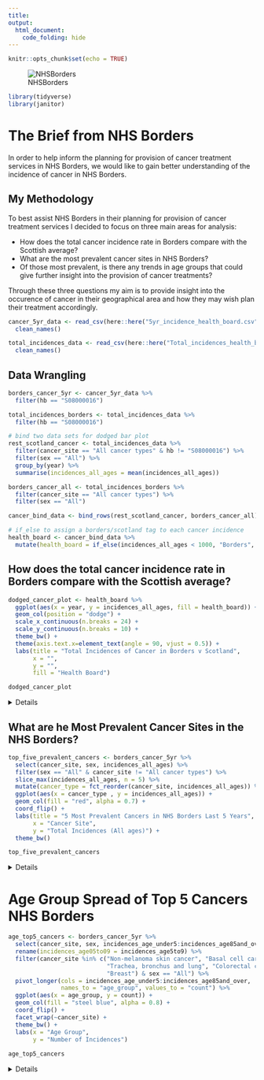 ```yaml
---
title: 
output:
  html_document:
    code_folding: hide
---
```

```r
knitr::opts_chunk$set(echo = TRUE)
```
![NHSBorders](nhs_borders_logo.png)

```r
library(tidyverse)
library(janitor)
```

# The Brief from NHS Borders

In order to help inform the planning for provision of cancer treatment services 
in NHS Borders, we would like to gain better understanding of the incidence of 
cancer in NHS Borders.

## My Methodology

To best assist NHS Borders in their planning for provision of cancer treatment
services I decided to focus on three main areas for analysis:

* How does the total cancer incidence rate in Borders compare with the Scottish
average?
* What are the most prevalent cancer sites in NHS Borders?
* Of those most prevalent, is there any trends in age groups that could give
further insight into the provision of cancer treatments?

Through these three questions my aim is to provide insight into the occurence
of cancer in their geographical area and how they may wish plan their treatment
accordingly.

```r
cancer_5yr_data <- read_csv(here::here("5yr_incidence_health_board.csv")) %>% 
  clean_names()

total_incidences_data <- read_csv(here::here("Total_incidences_health_board.csv")) %>% 
  clean_names()
```

## Data Wrangling

```r
borders_cancer_5yr <- cancer_5yr_data %>% 
  filter(hb == "S08000016")

total_incidences_borders <- total_incidences_data %>% 
  filter(hb == "S08000016")
```

```r
# bind two data sets for dodged bar plot
rest_scotland_cancer <- total_incidences_data %>% 
  filter(cancer_site == "All cancer types" & hb != "S08000016") %>% 
  filter(sex == "All") %>% 
  group_by(year) %>% 
  summarise(incidences_all_ages = mean(incidences_all_ages))

borders_cancer_all <- total_incidences_borders %>% 
  filter(cancer_site == "All cancer types") %>% 
  filter(sex == "All")

cancer_bind_data <- bind_rows(rest_scotland_cancer, borders_cancer_all)

# if_else to assign a borders/scotland tag to each cancer incidence
health_board <- cancer_bind_data %>% 
  mutate(health_board = if_else(incidences_all_ages < 1000, "Borders", "Scotland"), .after = 1)
```

## How does the total cancer incidence rate in Borders compare with the Scottish average?


```r
dodged_cancer_plot <- health_board %>% 
  ggplot(aes(x = year, y = incidences_all_ages, fill = health_board)) +
  geom_col(position = "dodge") +
  scale_x_continuous(n.breaks = 24) +
  scale_y_continuous(n.breaks = 10) +
  theme_bw() +
  theme(axis.text.x=element_text(angle = 90, vjust = 0.5)) +
  labs(title = "Total Incidences of Cancer in Borders v Scotland",
       x = "",
       y = "",
       fill = "Health Board")

dodged_cancer_plot
```

<details>

At first viewing we can see that cancer incidences in NHS Borders appear to 
follow the greater trend across the rest of the health boards in Scotland. This
could be seen as an indicator that NHS Borders are at least screening an 
appropriate amount versus the country as a whole. We can see the dip from 2019
onwards, most likely due to the decrease in cancer provisions during the 
COVID-19 pandemic. 

What NHS Borders can take from this is that cancer incidences have decreased
steadily over the last two years and we would expect to see a sharp rise over 
the next 1-3 years as a result of the backlog and yet-to-be-detected cancer
cases. They should not be alarmed at the trend moving in this direction as it
could be considered as simply returning to a usual rate of incidence (regressing
to the mean)

</details>

## What are he Most Prevalent Cancer Sites in the NHS Borders?

```r
top_five_prevalent_cancers <- borders_cancer_5yr %>%
  select(cancer_site, sex, incidences_all_ages) %>% 
  filter(sex == "All" & cancer_site != "All cancer types") %>% 
  slice_max(incidences_all_ages, n = 5) %>% 
  mutate(cancer_type = fct_reorder(cancer_site, incidences_all_ages)) %>% 
  ggplot(aes(x = cancer_type , y = incidences_all_ages)) +
  geom_col(fill = "red", alpha = 0.7) +
  coord_flip() +
  labs(title = "5 Most Prevalent Cancers in NHS Borders Last 5 Years",
       x = "Cancer Site",
       y = "Total Incidences (All ages)") +
  theme_bw()

top_five_prevalent_cancers
```

<details>

To assist NHS Borders in deciding where their funding could be best aimed, in
terms of cancer screening/treatments, I found the 5 most prevalent cancer sites
in patients from NHS Borders. Often the best solution to lowering cancer rates 
is in early detection and screening. The top 5 cancer sites across the Borders
were:

* Non-Melanoma Skin Cancer
* Basil Cell Carcinoma of the Skin
* Trachea, Bronchus and Lung
* Colorectal Cancer
* Breast

These give an immediate actionable insight for the NHS Borders, as we can
clearly see what cancer sites are driving their incidence numbers and what they
could decide to plan extra provisions for in the treatment of these cancers. 

</details>

# Age Group Spread of Top 5 Cancers NHS Borders

```r
age_top5_cancers <- borders_cancer_5yr %>%
  select(cancer_site, sex, incidences_age_under5:incidences_age85and_over) %>%
  rename(incidences_age05to09 = incidences_age5to9) %>% 
  filter(cancer_site %in% c("Non-melanoma skin cancer", "Basal cell carcinoma of the skin",
                            "Trachea, bronchus and lung", "Colorectal cancer",
                            "Breast") & sex == "All") %>% 
  pivot_longer(cols = incidences_age_under5:incidences_age85and_over, 
               names_to = "age_group", values_to = "count") %>% 
  ggplot(aes(x = age_group, y = count)) +
  geom_col(fill = "steel blue", alpha = 0.8) +
  coord_flip() +
  facet_wrap(~cancer_site) +
  theme_bw() +
  labs(x = "Age Group",
       y = "Number of Incidences")
  
age_top5_cancers
```

<details>

Here we can observe the spread of age groups in the 5 most prevalent cancer
sites across the Borders to see if there are any apparent trends or areas
the NHS Borders could focus their provision planning on.

We can see that for Non-melanoma Skin Cancer, Basal Cell Carcinoma of the Skin
and Colorectal Cancer there are peaks in the 70-74 category, plus all
subsequent age groups are as much or greater. This could lead us to thinking
that for certain cancer sites there may be an idea to pull resources in
care homes or hospices where they can focus on these age groups. 

For Breast Cancer the incidences take a leap up in the 50-54 age group and
stays roughly uniform until 80-84. This could be linked to breast screening
occurring towards the age of 50 (something NHS Borders could confirm) However, 
an actionable insight could be to introduce earlier breast screening to 
improve early detection. 

</details>